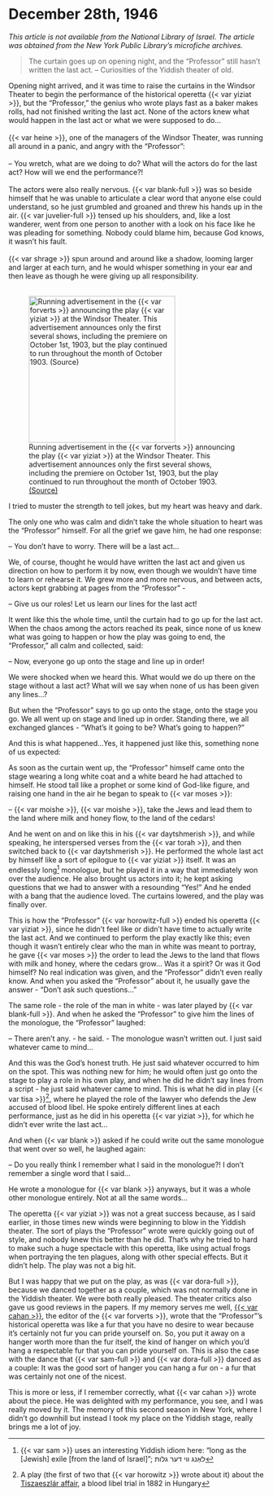# December 28th, 1946

_This article is not available from the National Library of Israel. The article was obtained from the New York Public Library's microfiche archives._

> The curtain goes up on opening night, and the "Professor" still hasn't written the last act. -- Curiosities of the Yiddish theater of old.

::: {layout-ncol="2"}

Opening night arrived, and it was time to raise the curtains in the Windsor Theater to begin the performance of the historical operetta {{< var yiziat >}}, but the "Professor," the genius who wrote plays fast as a baker makes rolls, had not finished writing the last act. None of the actors knew what would happen in the last act or what we were supposed to do...<br><br>
{{< var heine >}}, one of the managers of the Windsor Theater, was running all around in a panic, and angry with the "Professor": <br><br>
-- You wretch, what are we doing to do? What will the actors do for the last act? How will we end the performance?!<br><br>
The actors were also really nervous. {{< var blank-full >}} was so beside himself that he was unable to articulate a clear word that anyone else could understand, so he just grumbled and groaned and threw his hands up in the air. {{< var juvelier-full >}} tensed up his shoulders, and, like a lost wanderer, went from one person to another with a look on his face like he was pleading for something. Nobody could blame him, because God knows, it wasn't his fault.<br><br>
{{< var shrage >}} spun around and around like a shadow, looming larger and larger at each turn, and he would whisper something in your ear and then leave as though he were giving up all responsibility.<br><br>

![Running advertisement in the {{< var forverts >}} announcing the play {{< var yiziat >}} at the Windsor Theater. This advertisement announces only the first several shows, including the premiere on October 1st, 1903, but the play continued to run throughout the month of October 1903. [(Source)](https://www.nli.org.il/en/newspapers/frw/1903/09/30/01/article/18)](../img/newspaper_clippings/1903-09-30_forverts.png){width="3in"}

:::

I tried to muster the strength to tell jokes, but my heart was heavy and dark.

The only one who was calm and didn't take the whole situation to heart was the "Professor" himself. For all the grief we gave him, he had one response:

-- You don't have to worry. There will be a last act...

We, of course, thought he would have written the last act and given us direction on how to perform it by now, even though we wouldn't have time to learn or rehearse it. We grew more and more nervous, and between acts, actors kept grabbing at pages from the "Professor" -

-- Give us our roles! Let us learn our lines for the last act!

It went like this the whole time, until the curtain had to go up for the last act. When the chaos among the actors reached its peak, since none of us knew what was going to happen or how the play was going to end, the "Professor," all calm and collected, said:

-- Now, everyone go up onto the stage and line up in order!

We were shocked when we heard this. What would we do up there on the stage without a last act? What will we say when none of us has been given any lines...?

But when the "Professor" says to go up onto the stage, onto the stage you go. We all went up on stage and lined up in order. Standing there, we all exchanged glances - "What's it going to be? What's going to happen?"

And this is what happened...Yes, it happened just like this, something none of us expected:

As soon as the curtain went up, the "Professor" himself came onto the stage wearing a long white coat and a white beard he had attached to himself. He stood tall like a prophet or some kind of God-like figure, and raising one hand in the air he began to speak to {{< var moses >}}:

-- {{< var moishe >}}, {{< var moishe >}}, take the Jews and lead them to the land where milk and honey flow, to the land of the cedars!

And he went on and on like this in his {{< var daytshmerish >}}, and while speaking, he interspersed verses from the {{< var torah >}}, and then switched back to {{< var daytshmerish >}}. He performed the whole last act by himself like a sort of epilogue to {{< var yiziat >}} itself. It was an endlessly long^[{{< var sam >}} uses an interesting Yiddish idiom here: "long as the [Jewish] exile [from the land of Israel]"; לאַנג ווי דער גלות] monologue, but he played it in a way that immediately won over the audience. He also brought us actors into it; he kept asking questions that we had to answer with a resounding "Yes!" And he ended with a bang that the audience loved. The curtains lowered, and the play was finally over.

This is how the "Professor" {{< var horowitz-full >}} ended his operetta {{< var yiziat >}}, since he didn't feel like or didn't have time to actually write the last act. And we continued to perform the play exactly like this; even though it wasn't entirely clear who the man in white was meant to portray, he gave {{< var moses >}} the order to lead the Jews to the land that flows with milk and honey, where the cedars grow... Was it a spirit? Or was it God himself? No real indication was given, and the "Professor" didn't even really know. And when you asked the "Professor" about it, he usually gave the answer - "Don't ask such questions..."

The same role - the role of the man in white - was later played by {{< var blank-full >}}. And when he asked the "Professor" to give him the lines of the monologue, the "Professor" laughed:

-- There aren't any. - he said. - The monologue wasn't written out. I just said whatever came to mind...

And this was the God's honest truth. He just said whatever occurred to him on the spot. This was nothing new for him; he would often just go onto the stage to play a role in his own play, and when he did he didn't say lines from a script - he just said whatever came to mind. This is what he did in play {{< var tisa >}}^[A play (the first of two that {{< var horowitz >}} wrote about it) about the [Tiszaeszlár affair](https://en.wikipedia.org/wiki/Tiszaeszlár_affair), a blood libel trial in 1882 in Hungary], where he played the role of the lawyer who defends the Jew accused of blood libel. He spoke entirely different lines at each performance, just as he did in his operetta {{< var yiziat >}}, for which he didn't ever write the last act...

And when {{< var blank >}} asked if he could write out the same monologue that went over so well, he laughed again:

-- Do you really think I remember what I said in the monologue?! I don't remember a single word that I said...

He wrote a monologue for {{< var blank >}} anyways, but it was a whole other monologue entirely. Not at all the same words...

The operetta {{< var yiziat >}} was not a great success because, as I said earlier, in those times new winds were beginning to blow in the Yiddish theater. The sort of plays the "Professor" wrote were quickly going out of style, and nobody knew this better than he did. That's why he tried to hard to make such a huge spectacle with this operetta, like using actual frogs when portraying the ten plagues, along with other special effects. But it didn't help. The play was not a big hit.

But I was happy that we put on the play, as was {{< var dora-full >}}, because we danced together as a couple, which was not normally done in the Yiddish theater. We were both really pleased. The theater critics also gave us good reviews in the papers. If my memory serves me well, [{{< var cahan >}}](https://en.wikipedia.org/wiki/Abraham_Cahan), the editor of the {{< var forverts >}}, wrote that the "Professor"'s historical operetta was like a fur that you have no desire to wear because it's certainly not fur you can pride yourself on. So, you put it away on a hanger worth more than the fur itself, the kind of hanger on which you'd hang a respectable fur that you can pride yourself on. This is also the case with the dance that {{< var sam-full >}} and {{< var dora-full >}} danced as a couple: It was the good sort of hanger you can hang a fur on - a fur that was certainly not one of the nicest.

This is more or less, if I remember correctly,  what {{< var cahan >}} wrote about the piece. He was delighted with my performance, you see, and I was really moved by it. The memory of this second season in New York, where I didn't go downhill but instead I took my place on the Yiddish stage, really brings me a lot of joy.
